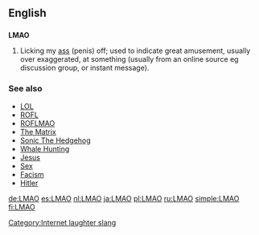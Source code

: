 ==English==

==={{initialism}}===
'''LMAO'''

# {{context|internet slang}} Licking my [[ass]] (penis) off; used to indicate great amusement, usually over exaggerated, at something (usually from an online source eg discussion group, or instant message).

===See also===
*[[LOL]]
*[[ROFL]]
*[[ROFLMAO]]
*[[The Matrix]]
*[[Sonic The Hedgehog]]
*[[Whale Hunting]]
*[[Jesus]]
*[[Sex]]
*[[Facism]]
*[[Hitler]]


[[Category:Internet laughter slang]]

[[de:LMAO]]
[[es:LMAO]]
[[nl:LMAO]]
[[ja:LMAO]]
[[pl:LMAO]]
[[ru:LMAO]]
[[simple:LMAO]]
[[fi:LMAO]]